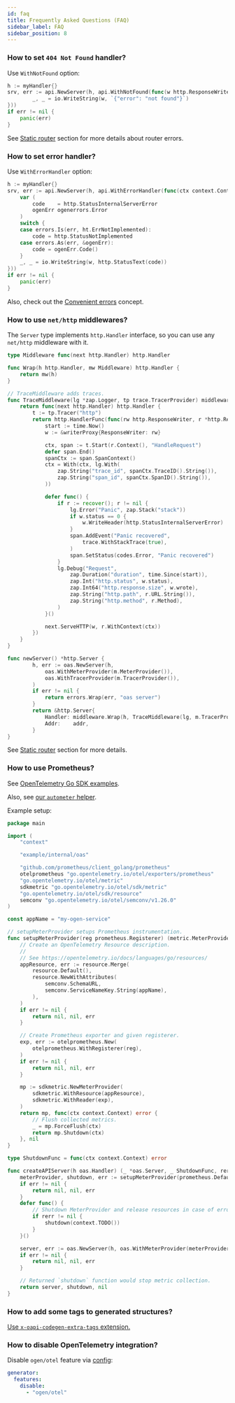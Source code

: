 ```yaml
---
id: faq
title: Frequently Asked Questions (FAQ)
sidebar_label: FAQ
sidebar_position: 8
---
```


### How to set `404 Not Found` handler?

Use `WithNotFound` option:

```go
h := myHandler{}
srv, err := api.NewServer(h, api.WithNotFound(func(w http.ResponseWriter, r *http.Request) {
		_, _ = io.WriteString(w, `{"error": "not found"}`)
}))
if err != nil {
	panic(err)
}
```

See [Static router](concepts/static_router.mdx) section for more details about router errors.

### How to set error handler?

Use `WithErrorHandler` option:

```go
h := myHandler{}
srv, err := api.NewServer(h, api.WithErrorHandler(func(ctx context.Context, w http.ResponseWriter, r *http.Request, err error) {
    var (
		code    = http.StatusInternalServerError
		ogenErr ogenerrors.Error
	)
	switch {
	case errors.Is(err, ht.ErrNotImplemented):
		code = http.StatusNotImplemented
	case errors.As(err, &ogenErr):
		code = ogenErr.Code()
	}
    _, _ = io.WriteString(w, http.StatusText(code))
}))
if err != nil {
	panic(err)
}
```

Also, check out the [Convenient errors](concepts/convenient_errors.md) concept.

### How to use `net/http` middlewares?

The `Server` type implements `http.Handler` interface, so you can use any `net/http` middleware with it.

```go
type Middleware func(next http.Handler) http.Handler

func Wrap(h http.Handler, mw Middleware) http.Handler {
	return mw(h)
}

// TraceMiddleware adds traces.
func TraceMiddleware(lg *zap.Logger, tp trace.TracerProvider) middleware.Middleware {
	return func(next http.Handler) http.Handler {
		t := tp.Tracer("http")
		return http.HandlerFunc(func(rw http.ResponseWriter, r *http.Request) {
			start := time.Now()
			w := &writerProxy{ResponseWriter: rw}

			ctx, span := t.Start(r.Context(), "HandleRequest")
			defer span.End()
			spanCtx := span.SpanContext()
			ctx = With(ctx, lg.With(
				zap.String("trace_id", spanCtx.TraceID().String()),
				zap.String("span_id", spanCtx.SpanID().String()),
			))

			defer func() {
				if r := recover(); r != nil {
					lg.Error("Panic", zap.Stack("stack"))
					if w.status == 0 {
						w.WriteHeader(http.StatusInternalServerError)
					}
					span.AddEvent("Panic recovered",
						trace.WithStackTrace(true),
					)
					span.SetStatus(codes.Error, "Panic recovered")
				}
				lg.Debug("Request",
					zap.Duration("duration", time.Since(start)),
					zap.Int("http.status", w.status),
					zap.Int64("http.response.size", w.wrote),
					zap.String("http.path", r.URL.String()),
					zap.String("http.method", r.Method),
				)
			}()

			next.ServeHTTP(w, r.WithContext(ctx))
		})
	}
}

func newServer() *http.Server {
		h, err := oas.NewServer(h,
			oas.WithMeterProvider(m.MeterProvider()),
			oas.WithTracerProvider(m.TracerProvider()),
		)
		if err != nil {
			return errors.Wrap(err, "oas server")
		}
		return &http.Server{
			Handler: middleware.Wrap(h, TraceMiddleware(lg, m.TracerProvider())),
			Addr:    addr,
		}
}
```

See [Static router](concepts/static_router.mdx#using-nethttp-middlewares) section for more details.

### How to use Prometheus?

See [OpenTelemetry Go SDK examples](https://github.com/open-telemetry/opentelemetry-go-contrib/blob/c3c853808383d1bce596cbb910546c305c9187e8/examples/prometheus/main.go#L33-L38).

Also, see [our `autometer` helper](https://pkg.go.dev/github.com/go-faster/sdk/autometer).

Example setup:

```go
package main

import (
	"context"

	"example/internal/oas"

	"github.com/prometheus/client_golang/prometheus"
	otelprometheus "go.opentelemetry.io/otel/exporters/prometheus"
	"go.opentelemetry.io/otel/metric"
	sdkmetric "go.opentelemetry.io/otel/sdk/metric"
	"go.opentelemetry.io/otel/sdk/resource"
	semconv "go.opentelemetry.io/otel/semconv/v1.26.0"
)

const appName = "my-ogen-service"

// setupMeterProvider setups Prometheus instrumentation.
func setupMeterProvider(reg prometheus.Registerer) (metric.MeterProvider, ShutdownFunc, error) {
	// Create an OpenTelemetry Resource description.
	//
	// See https://opentelemetry.io/docs/languages/go/resources/
	appResource, err := resource.Merge(
		resource.Default(),
		resource.NewWithAttributes(
			semconv.SchemaURL,
			semconv.ServiceNameKey.String(appName),
		),
	)
	if err != nil {
		return nil, nil, err
	}

	// Create Prometheus exporter and given registerer.
	exp, err := otelprometheus.New(
		otelprometheus.WithRegisterer(reg),
	)
	if err != nil {
		return nil, nil, err
	}

	mp := sdkmetric.NewMeterProvider(
		sdkmetric.WithResource(appResource),
		sdkmetric.WithReader(exp),
	)
	return mp, func(ctx context.Context) error {
		// Flush collected metrics.
		_ = mp.ForceFlush(ctx)
		return mp.Shutdown(ctx)
	}, nil
}

type ShutdownFunc = func(ctx context.Context) error

func createAPIServer(h oas.Handler) (_ *oas.Server, _ ShutdownFunc, rerr error) {
	meterProvider, shutdown, err := setupMeterProvider(prometheus.DefaultRegisterer)
	if err != nil {
		return nil, nil, err
	}
	defer func() {
		// Shutdown MeterProvider and release resources in case of error.
		if rerr != nil {
			shutdown(context.TODO())
		}
	}()

	server, err := oas.NewServer(h, oas.WithMeterProvider(meterProvider))
	if err != nil {
		return nil, nil, err
	}

	// Returned `shutdown` function would stop metric collection.
	return server, shutdown, nil
}
```

### How to add some tags to generated structures?

[Use `x-oapi-codegen-extra-tags` extension.](spec/extensions.md#extra-struct-field-tags)

### How to disable OpenTelemetry integration?

Disable `ogen/otel` feature via [config](config):

```yaml [title=".ogen.yml"]
generator:
  features:
    disable:
      - "ogen/otel"
```
